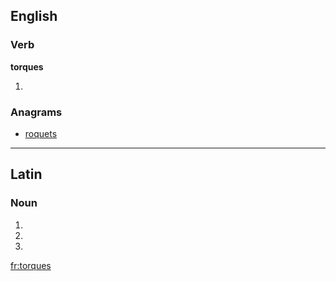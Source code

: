 ==English==

===Verb===
'''torques'''

# {{third-person singular of|torque}}

===Anagrams===
* [[roquets#English|roquets]]

----

==Latin==

===Noun===
{{la-noun-form|torquēs}}

# {{inflection of|[[torquis#Latin|torquis]]||nom|p|lang=la}}
# {{inflection of|[[torquis#Latin|torquis]]||acc|p|lang=la}}
# {{inflection of|[[torquis#Latin|torquis]]||voc|p|lang=la}}

[[fr:torques]]